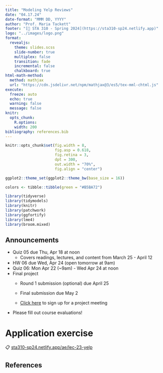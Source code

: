 ```yaml
---
title: "Modeling Yelp Reviews"
date: "04.17.24"
date-format: "MMM DD, YYYY"
author: "Prof. Maria Tackett"
footer: "[🔗 STA 310 - Spring 2024](https://sta310-sp24.netlify.app)"
logo: "../images/logo.png"
format: 
  revealjs:
    theme: slides.scss
    slide-number: true
    multiplex: false
    transition: fade
    incremental: false 
    chalkboard: true
html-math-method:
  method: mathjax
  url: "https://cdn.jsdelivr.net/npm/mathjax@3/es5/tex-mml-chtml.js"
execute:
  freeze: auto
  echo: true
  warning: false
  message: false
knitr:
  opts_chunk: 
    R.options:      
    width: 200
bibliography: references.bib
---
```


```r
knitr::opts_chunk$set(fig.width = 8,
                      fig.asp = 0.618, 
                      fig.retina = 3, 
                      dpt = 300, 
                      out.width = "70%",
                      fig.align = "center")

ggplot2::theme_set(ggplot2::theme_bw(base_size = 16))

colors <- tibble::tibble(green = "#B5BA72")
```

```r
library(tidyverse)
library(tidymodels)
library(knitr)
library(patchwork)
library(ggfortify)
library(lme4)
library(broom.mixed)
```

## Announcements {.midi}

-   Quiz 05 due Thu, Apr 18 at noon
    -   Covers readings, lectures, and content from March 25 - April 12
-   HW 06 due Wed, Apr 24 (open tomorrow at 9am)
-   Quiz 06: Mon Apr 22 (\~9am) - Wed Apr 24 at noon
-   Final project
    -   Round 1 submission (optional) due April 25

    -   Final submission due May 2

    -   [Click here](https://docs.google.com/spreadsheets/d/10n1g62amtfAwLpsYZwe1Oacsw-Fryo9BWoRQGpcGzPA/edit?usp=sharing) to sign up for a project meeting
-   Please fill out course evaluations!

# Application exercise

::: appex
📋 [sta310-sp24.netlify.app/ae/lec-23-yelp](https://sta310-sp24.netlify.app/ae/lec-23-yelp.html)
:::

## References
